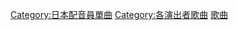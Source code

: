 {{DEFAULTSORT:Kitamura Eri}}
[[Category:日本配音員單曲|Category:日本配音員單曲]]
[[Category:各演出者歌曲|Category:各演出者歌曲]]
[[Category:喜多村英梨|歌曲]]